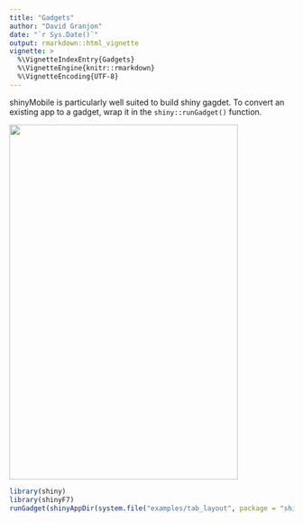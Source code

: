```yaml
---
title: "Gadgets"
author: "David Granjon"
date: "`r Sys.Date()`"
output: rmarkdown::html_vignette
vignette: >
  %\VignetteIndexEntry{Gadgets}
  %\VignetteEngine{knitr::rmarkdown}
  %\VignetteEncoding{UTF-8}
---
```


shinyMobile is particularly well suited to build shiny gagdet. To convert an existing app
to a gadget, wrap it in the `shiny::runGadget()` function. 


<img src="./figures/f7_gadget.png" width="405" height="629" class="img-shadow">

```r
library(shiny)
library(shinyF7)
runGadget(shinyAppDir(system.file("examples/tab_layout", package = "shinyMobile")))
```
